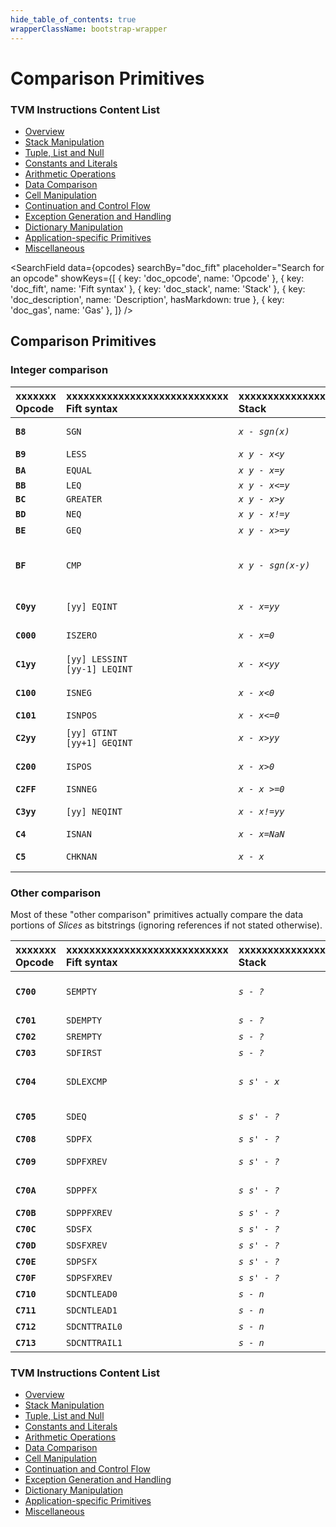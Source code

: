 ```yaml
---
hide_table_of_contents: true
wrapperClassName: bootstrap-wrapper
---
```



# Comparison Primitives

### TVM Instructions Content List

- [Overview](/learn/tvm-instructions/instructions)
- [Stack Manipulation](/learn/tvm-instructions/instructions/stack-manipulation)
- [Tuple, List and Null](/learn/tvm-instructions/instructions/tuple-list-null)
- [Constants and Literals](/learn/tvm-instructions/instructions/constant)
- [Arithmetic Operations](/learn/tvm-instructions/instructions/arithmetic)
- [Data Comparison](/learn/tvm-instructions/instructions/data-comparison)
- [Cell Manipulation](/learn/tvm-instructions/instructions/cell-manipulation)
- [Continuation and Control Flow](/learn/tvm-instructions/instructions/control-flow)
- [Exception Generation and Handling](/learn/tvm-instructions/instructions/exception-gen-and-handling)
- [Dictionary Manipulation](/learn/tvm-instructions/instructions/dictionary-manipulation)
- [Application-specific Primitives](/learn/tvm-instructions/instructions/app-specific)
- [Miscellaneous](/learn/tvm-instructions/instructions/miscellaneous)

<SearchField
  data={opcodes}
  searchBy="doc_fift"
  placeholder="Search for an opcode"
  showKeys={[
    { key: 'doc_opcode', name: 'Opcode' },
    { key: 'doc_fift', name: 'Fift syntax' },
    { key: 'doc_stack', name: 'Stack' },
    { key: 'doc_description', name: 'Description', hasMarkdown: true },
    { key: 'doc_gas', name: 'Gas' },
  ]}
/>

## Comparison Primitives

### Integer comparison

| xxxxxxx<br/>Opcode | xxxxxxxxxxxxxxxxxxxxxxxxxxxx<br/>Fift syntax | xxxxxxxxxxxxxxxxx<br/>Stack | xxxxxxxxxxxxxxxxxxxxxxxxxxxxxxxxxxxxxx<br/>Description                                                                                          | xxxx<br/>Gas |
| :----------------- | :------------------------------------------- | :-------------------------- | :---------------------------------------------------------------------------------------------------------------------------------------------- | :----------- |
| **`B8`**           | `SGN`                                        | _`x - sgn(x)`_              | Computes the sign of an integer `x`:<br/>`-1` if `x<0`, `0` if `x=0`, `1` if `x>0`.                                                             | `18`         |
| **`B9`**           | `LESS`                                       | _`x y - x<y`_               | Returns `-1` if `x<y`, `0` otherwise.                                                                                                           | `18`         |
| **`BA`**           | `EQUAL`                                      | _`x y - x=y`_               | Returns `-1` if `x=y`, `0` otherwise.                                                                                                           | `18`         |
| **`BB`**           | `LEQ`                                        | _`x y - x<=y`_              |                                                                                                                                                 | `18`         |
| **`BC`**           | `GREATER`                                    | _`x y - x>y`_               |                                                                                                                                                 | `18`         |
| **`BD`**           | `NEQ`                                        | _`x y - x!=y`_              | Equivalent to [`EQUAL`](#instr-equal) [`NOT`](#instr-not).                                                                                      | `18`         |
| **`BE`**           | `GEQ`                                        | _`x y - x>=y`_              | Equivalent to [`LESS`](#instr-less) [`NOT`](#instr-not).                                                                                        | `18`         |
| **`BF`**           | `CMP`                                        | _`x y - sgn(x-y)`_          | Computes the sign of `x-y`:<br/>`-1` if `x<y`, `0` if `x=y`, `1` if `x>y`.<br/>No integer overflow can occur here unless `x` or `y` is a `NaN`. | `18`         |
| **`C0yy`**         | `[yy] EQINT`                                 | _`x - x=yy`_                | Returns `-1` if `x=yy`, `0` otherwise.<br/>`-2^7 <= yy < 2^7`.                                                                                  | `26`         |
| **`C000`**         | `ISZERO`                                     | _`x - x=0`_                 | Checks whether an integer is zero. Corresponds to Forth's `0=`.                                                                                 | `26`         |
| **`C1yy`**         | `[yy] LESSINT`<br/>`[yy-1] LEQINT`           | _`x - x<yy`_                | Returns `-1` if `x<yy`, `0` otherwise.<br/>`-2^7 <= yy < 2^7`.                                                                                  | `26`         |
| **`C100`**         | `ISNEG`                                      | _`x - x<0`_                 | Checks whether an integer is negative. Corresponds to Forth's `0<`.                                                                             | `26`         |
| **`C101`**         | `ISNPOS`                                     | _`x - x<=0`_                | Checks whether an integer is non-positive.                                                                                                      | `26`         |
| **`C2yy`**         | `[yy] GTINT`<br/>`[yy+1] GEQINT`             | _`x - x>yy`_                | Returns `-1` if `x>yy`, `0` otherwise.<br/>`-2^7 <= yy < 2^7`.                                                                                  | `26`         |
| **`C200`**         | `ISPOS`                                      | _`x - x>0`_                 | Checks whether an integer is positive. Corresponds to Forth's `0>`.                                                                             | `26`         |
| **`C2FF`**         | `ISNNEG`                                     | _`x - x >=0`_               | Checks whether an integer is non-negative.                                                                                                      | `26`         |
| **`C3yy`**         | `[yy] NEQINT`                                | _`x - x!=yy`_               | Returns `-1` if `x!=yy`, `0` otherwise.<br/>`-2^7 <= yy < 2^7`.                                                                                 | `26`         |
| **`C4`**           | `ISNAN`                                      | _`x - x=NaN`_               | Checks whether `x` is a `NaN`.                                                                                                                  | `18`         |
| **`C5`**           | `CHKNAN`                                     | _`x - x`_                   | Throws an arithmetic overflow exception if `x` is a `NaN`.                                                                                      | `18/68`      |

### Other comparison

Most of these "other comparison" primitives actually compare the data portions of _Slices_ as bitstrings (ignoring references if not stated otherwise).

| xxxxxxx<br/>Opcode | xxxxxxxxxxxxxxxxxxxxxxxxxxxx<br/>Fift syntax | xxxxxxxxxxxxxxxxx<br/>Stack | xxxxxxxxxxxxxxxxxxxxxxxxxxxxxxxxxxxxxx<br/>Description                                                                         | xxxx<br/>Gas |
| :----------------- | :------------------------------------------- | :-------------------------- | :----------------------------------------------------------------------------------------------------------------------------- | :----------- |
| **`C700`**         | `SEMPTY`                                     | _`s - ?`_                   | Checks whether a _Slice_ `s` is empty (i.e., contains no bits of data and no cell references).              | `26`         |
| **`C701`**         | `SDEMPTY`                                    | _`s - ?`_                   | Checks whether _Slice_ `s` has no bits of data.                                                                                | `26`         |
| **`C702`**         | `SREMPTY`                                    | _`s - ?`_                   | Checks whether _Slice_ `s` has no references.                                                                                  | `26`         |
| **`C703`**         | `SDFIRST`                                    | _`s - ?`_                   | Checks whether the first bit of _Slice_ `s` is a one.                                                                          | `26`         |
| **`C704`**         | `SDLEXCMP`                                   | _`s s' - x`_                | Compares the data of `s` lexicographically with the data of `s'`, returning `-1`, 0, or 1 depending on the result.             | `26`         |
| **`C705`**         | `SDEQ`                                       | _`s s' - ?`_                | Checks whether the data parts of `s` and `s'` coincide, equivalent to [`SDLEXCMP`](#instr-sdlexcmp) [`ISZERO`](#instr-iszero). | `26`         |
| **`C708`**         | `SDPFX`                                      | _`s s' - ?`_                | Checks whether `s` is a prefix of `s'`.                                                                                        | `26`         |
| **`C709`**         | `SDPFXREV`                                   | _`s s' - ?`_                | Checks whether `s'` is a prefix of `s`, equivalent to [`SWAP`](#instr-swap) [`SDPFX`](#instr-sdpfx).                           | `26`         |
| **`C70A`**         | `SDPPFX`                                     | _`s s' - ?`_                | Checks whether `s` is a proper prefix of `s'` (i.e., a prefix distinct from `s'`).                          | `26`         |
| **`C70B`**         | `SDPPFXREV`                                  | _`s s' - ?`_                | Checks whether `s'` is a proper prefix of `s`.                                                                                 | `26`         |
| **`C70C`**         | `SDSFX`                                      | _`s s' - ?`_                | Checks whether `s` is a suffix of `s'`.                                                                                        | `26`         |
| **`C70D`**         | `SDSFXREV`                                   | _`s s' - ?`_                | Checks whether `s'` is a suffix of `s`.                                                                                        | `26`         |
| **`C70E`**         | `SDPSFX`                                     | _`s s' - ?`_                | Checks whether `s` is a proper suffix of `s'`.                                                                                 | `26`         |
| **`C70F`**         | `SDPSFXREV`                                  | _`s s' - ?`_                | Checks whether `s'` is a proper suffix of `s`.                                                                                 | `26`         |
| **`C710`**         | `SDCNTLEAD0`                                 | _`s - n`_                   | Returns the number of leading zeroes in `s`.                                                                                   | `26`         |
| **`C711`**         | `SDCNTLEAD1`                                 | _`s - n`_                   | Returns the number of leading ones in `s`.                                                                                     | `26`         |
| **`C712`**         | `SDCNTTRAIL0`                                | _`s - n`_                   | Returns the number of trailing zeroes in `s`.                                                                                  | `26`         |
| **`C713`**         | `SDCNTTRAIL1`                                | _`s - n`_                   | Returns the number of trailing ones in `s`.                                                                                    | `26`         |

### TVM Instructions Content List

- [Overview](/learn/tvm-instructions/instructions)
- [Stack Manipulation](/learn/tvm-instructions/instructions/stack-manipulation)
- [Tuple, List and Null](/learn/tvm-instructions/instructions/tuple-list-null)
- [Constants and Literals](/learn/tvm-instructions/instructions/constant)
- [Arithmetic Operations](/learn/tvm-instructions/instructions/arithmetic)
- [Data Comparison](/learn/tvm-instructions/instructions/data-comparison)
- [Cell Manipulation](/learn/tvm-instructions/instructions/cell-manipulation)
- [Continuation and Control Flow](/learn/tvm-instructions/instructions/control-flow)
- [Exception Generation and Handling](/learn/tvm-instructions/instructions/exception-gen-and-handling)
- [Dictionary Manipulation](/learn/tvm-instructions/instructions/dictionary-manipulation)
- [Application-specific Primitives](/learn/tvm-instructions/instructions/app-specific)
- [Miscellaneous](/learn/tvm-instructions/instructions/miscellaneous)
